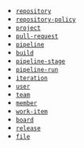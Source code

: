 - [`repository`](https://learn.microsoft.com/en-us/rest/api/azure/devops/git/repositories/list?view=azure-devops-rest-7.2&tabs=HTTP#gitrepository)
- [`repository-policy`](https://learn.microsoft.com/en-us/rest/api/azure/devops/git/policy-configurations/get?view=azure-devops-rest-7.1#policyconfiguration)
- [`project`](https://learn.microsoft.com/en-us/rest/api/azure/devops/core/projects/list?view=azure-devops-rest-7.1&tabs=HTTP#teamprojectreference)
- [`pull-request`](https://learn.microsoft.com/en-us/rest/api/azure/devops/git/pull-requests/get-pull-requests?view=azure-devops-rest-7.1&tabs=HTTP#gitpullrequest)
- [`pipeline`](https://learn.microsoft.com/en-us/rest/api/azure/devops/pipelines/pipelines/list?view=azure-devops-rest-7.2#pipeline)
- [`build`](https://learn.microsoft.com/en-us/rest/api/azure/devops/build/builds/list?view=azure-devops-rest-7.1&tabs=HTTP#build)
- [`pipeline-stage`](https://learn.microsoft.com/en-us/rest/api/azure/devops/pipelines/runs/list-stages?view=azure-devops-rest-7.1&tabs=HTTP#stage)
- [`pipeline-run`](https://learn.microsoft.com/en-us/rest/api/azure/devops/pipelines/runs/list?view=azure-devops-rest-7.1&tabs=HTTP#run)
- [`iteration`](https://learn.microsoft.com/en-us/rest/api/azure/devops/work/iterations/list?view=azure-devops-rest-7.1&tabs=HTTP#teamsettingsiteration)
- [`user`](https://learn.microsoft.com/en-us/rest/api/azure/devops/memberentitlementmanagement/user-entitlements/list?view=azure-devops-rest-4.1&tabs=HTTP)
- [`team`](https://learn.microsoft.com/en-us/rest/api/azure/devops/core/teams/get-all-teams?view=azure-devops-rest-7.1&tabs=HTTP#webapiteam)
- [`member`](https://learn.microsoft.com/en-us/rest/api/azure/devops/core/teams/get-team-members-with-extended-properties?view=azure-devops-rest-7.1&tabs=HTTP#teammember)
- [`work-item`](https://learn.microsoft.com/en-us/rest/api/azure/devops/wit/wiql/query-by-wiql?view=azure-devops-rest-7.1&tabs=HTTP)
- [`board`](https://learn.microsoft.com/en-us/rest/api/azure/devops/work/boards/list?view=azure-devops-rest-7.1)
- [`release`](https://learn.microsoft.com/en-us/rest/api/azure/devops/release/releases?view=azure-devops-rest-7.1)
- [`file`](https://learn.microsoft.com/en-us/rest/api/azure/devops/git/items/get-items-batch?view=azure-devops-rest-7.1&tabs=HTTP)
